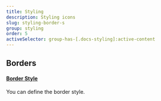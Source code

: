 ```yaml
---
title: Styling
description: Styling icons
slug: styling-border-s
group: styling
order: 5
activeSelector: group-has-[.docs-styling]:active-content
---
```


## Borders
#### [Border Style](https://tailwindcss.com/docs/border-style)
You can define the border style.
